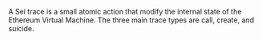 A Sei trace is a small atomic action that modify the internal state of the Ethereum Virtual Machine. The three main trace types are call, create, and suicide.